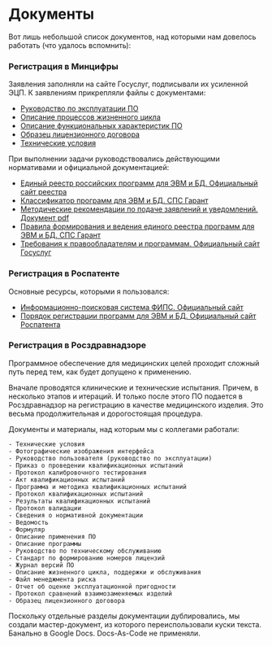 # Документы

Вот лишь небольшой список документов, над которыми нам довелось работать (что удалось вспомнить):

### Регистрация в Минцифры

Заявления заполняли на сайте Госуслуг, подписывали их усиленной ЭЦП. К заявлениям прикрепляли файлы с документами:

- [Руководство по эксплуатации ПО](../docs/rukovodstvo-po-ekspluatatsii-po.mdx)
- [Описание процессов жизненного цикла](../docs/opisaniye-protsessov-zhiznennogo-tsikla.mdx)
- [Описание функциональных характеристик ПО](../docs/opisaniye-funktsionalnykh-kharakteristik.mdx)
- [Образец лицензионного договора](../docs/obrazets-litsenzionnogo-dogovora.mdx)
- [Технические условия](../docs/tekhnicheskiye-usloviya.mdx)

При выполнении задачи руководствовались действующими нормативами и официальной документацией:

- [Единый реестр российских программ для ЭВМ и БД. Официальный сайт реестра](https://reestr.digital.gov.ru)
- [Классификатор программ для ЭВМ и БД. СПС Гарант](https://base.garant.ru/74832091/)
- [Методические рекомендации по подаче заявлений и уведомлений. Документ pdf](https://reestr.digital.gov.ru/upload/documents/Методичка_Подача_заявления.pdf)
- [Правила формирования и ведения единого реестра программ для ЭВМ и БД. СПС Гарант](https://base.garant.ru/71252170/)
- [Требования к правообладателям и программам. Официальный сайт Госуслуг](https://www.gosuslugi.ru/reestrpo)

### Регистрация в Роспатенте

Основные ресурсы, которыми я пользовался:

- [Информационно-поисковая система ФИПС. Официальный сайт](https://www1.fips.ru/elektronnye-servisy/informatsionno-poiskovaya-sistema/)
- [Порядок регистрации программ для ЭВМ и БД. Официальный сайт Роспатента](https://rospatent.gov.ru/ru/stateservices/gosudarstvennaya-registraciya-programmy-dlya-elektronnyh-vychislitelnyh-mashin-ili-bazy-dannyh-i-vydacha-svidetelstv-o-gosudarstvennoy-registracii-programmy-dlya-elektronnyh-vychislitelnyh-mashin-ili-bazy-dannyh-ih-dublikatov)

### Регистрация в Росздравнадзоре

Программное обеспечение для медицинских целей проходит сложный путь перед тем, как будет допущено к применению.

Вначале проводятся клинические и технические испытания. Причем, в несколько этапов и итераций. И только после этого ПО подается в Росздравнадзор на регистрацию в качестве медицинского изделия. Это весьма продолжительная и дорогостоящая процедура.

Документы и материалы, над которым мы с коллегами работали:

	- Технические условия
	- Фотографические изображения интерфейса
	- Руководство пользователя (руководство по эксплуатации)
	- Приказ о проведении квалификационных испытаний
	- Протокол калибровочного тестирования
	- Акт квалификационных испытаний
	- Программа и методика квалификационных испытаний
	- Протокол квалификационных испытаний
	- Результаты квалификационных испытаний
	- Протокол валидации
	- Сведения о нормативной документации
	- Ведомость
	- Формуляр
	- Описание применения ПО 
	- Описание программы 
	- Руководство по техническому обслуживанию 
	- Стандарт по формированию номеров лицензий 
	- Журнал версий ПО 
	- Описание жизненного цикла, поддержки и обслуживания
	- Файл менеджмента риска 
	- Отчет об оценке эксплуатационной пригодности
	- Протокол сравнений взаимозаменяемых изделий
	- Образец лицензионного договора

Поскольку отдельные разделы документации дублировались, мы создали мастер-документ, из которого переиспользовали куски текста. Банально в Google Docs. Docs-As-Code не применяли.


